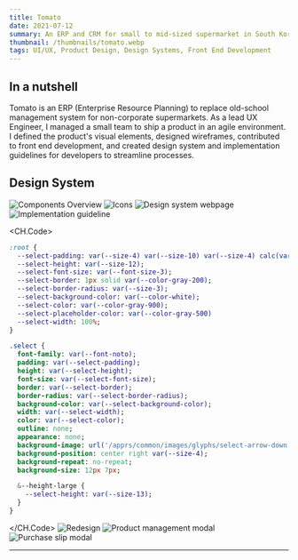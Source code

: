 ```yaml
---
title: Tomato
date: 2021-07-12
summary: An ERP and CRM for small to mid-sized supermarket in South Korea
thumbnail: /thumbnails/tomato.webp
tags: UI/UX, Product Design, Design Systems, Front End Development
---
```


## In a nutshell
Tomato is an ERP (Enterprise Resource Planning) to replace old-school management system for non-corporate supermarkets.
As a lead UX Engineer, I managed a small team to ship a product in an agile environment. I defined the product's visual
elements, designed wireframes, contributed to front end development, and created design system and implementation
guidelines for developers to streamline processes.

## Design System
![Components Overview](/tomato/components.webp)
![Icons](/tomato/icons.webp)
![Design system webpage](/tomato/ds-webpage.webp)
![Implementation guideline](/tomato/imp-guideline.webp)

<CH.Code>
```sass _.globals.scss
:root {
  --select-padding: var(--size-4) var(--size-10) var(--size-4) calc(var(--size-4) + var(--size-1));
  --select-height: var(--size-12);
  --select-font-size: var(--font-size-3);
  --select-border: 1px solid var(--color-gray-200);
  --select-border-radius: var(--size-3);
  --select-background-color: var(--color-white);
  --select-color: var(--color-gray-900);
  --select-placeholder-color: var(--color-gray-500)
  --select-width: 100%;
}
```
```sass _select.sass
.select {
  font-family: var(--font-noto);
  padding: var(--select-padding);
  height: var(--select-height);
  font-size: var(--select-font-size);
  border: var(--select-border);
  border-radius: var(--select-border-radius);
  background-color: var(--select-background-color);
  width: var(--select-width);
  color: var(--select-color);
  outline: none;
  appearance: none;
  background-image: url('/apprs/common/images/glyphs/select-arrow-down.svg');
  background-position: center right var(--size-4);
  background-repeat: no-repeat;
  background-size: 12px 7px;

  &--height-large {
    --select-height: var(--size-13);
  }
}

```
</CH.Code>
![Redesign](/tomato/redesign.webp)
![Product management modal](/tomato/product-management.webp)
![Purchase slip modal](/tomato/purchase-slip.webp)

* * *
